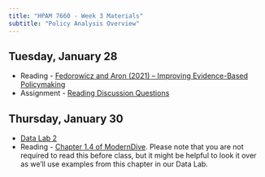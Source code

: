 ```yaml
---
title: "HPAM 7660 - Week 3 Materials"
subtitle: "Policy Analysis Overview"
---
```


## Tuesday, January 28

<!-- - [Intro Scenario Results](/img/Intro Scenario Scores.png), [Data](/data/intro_data.csv), [R Script](/data/intro_bar.R) -->
- Reading - [Fedorowicz and Aron (2021) – Improving Evidence-Based Policymaking](/materials/Readings/Evidence-Based Policymaking.pdf)
- Assignment - [Reading Discussion Questions](/assignments/Week 3 Reading Discussion Questions.pdf)
<!-- - Slides - [Policy Analysis Overview](/slides/HPAM_7660_Policy_Analysis_Overview.pdf) -->

## Thursday, January 30

- [Data Lab 2](/materials/Data Labs/datalab_2.qmd)
- Reading - [Chapter 1.4 of ModernDive](https://moderndive.com/1-getting-started.html#nycflights13). Please note that you are not required to read this before class, but it might be helpful to look it over as we'll use examples from this chapter in our Data Lab.